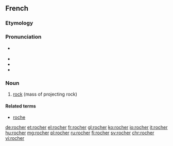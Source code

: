 ==French==

===Etymology===
{{etyl|fro|fr}} {{term|rochier|lang=fro}}

===Pronunciation===
* {{IPA|/ʁo.ʃe/|lang=fr}} {{X-SAMPA|/Ro.Se/}}
* {{audio|Fr-rocher.ogg|Audio (France, Paris)}}
* {{rhymes|e|lang=fr}}
* {{homophones|rochers|lang=fr}}

===Noun===
{{fr-noun|m}}

# [[rock]] (mass of projecting rock)

====Related terms====
* [[roche]]

[[de:rocher]]
[[et:rocher]]
[[el:rocher]]
[[fr:rocher]]
[[gl:rocher]]
[[ko:rocher]]
[[io:rocher]]
[[it:rocher]]
[[hu:rocher]]
[[mg:rocher]]
[[pl:rocher]]
[[ru:rocher]]
[[fi:rocher]]
[[sv:rocher]]
[[chr:rocher]]
[[vi:rocher]]